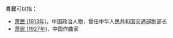 '''肖民'''可以指：
* [[萧民_(1913年)|萧民 (1913年)]]，中国政治人物，曾任中华人民共和国交通部副部长
* [[萧民_(1927年)|萧民 (1927年)]]，中国作曲家
{{disambiguation|cat=二字蕭姓人名消歧義}}